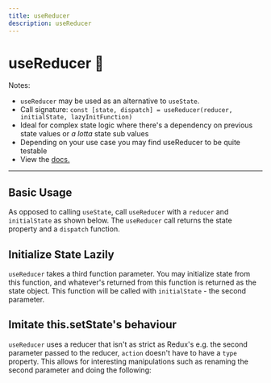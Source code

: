 ```yaml
---
title: useReducer
description: useReducer
---
```



# useReducer 🦖
 
Notes: 
 - `useReducer` may be used as an alternative to `useState`. 
 - Call signature: `const [state, dispatch] = useReducer(reducer, initialState, lazyInitFunction)`
 - Ideal for complex state logic where there's a dependency on previous state values or *a lotta* state sub values
 - Depending on your use case you may find useReducer to be quite testable 
 - View the [docs.](https://reactjs.org/docs/hooks-reference.html#usereducer) 
--- 

## Basic Usage 
As opposed to calling `useState`, call `useReducer` with a `reducer` and `initialState` as shown below. 
The `useReducer` call returns the state property and a `dispatch` function. 


## Initialize State Lazily 
`useReducer` takes a third function parameter. You may initialize state from this function, and whatever's returned from this function is returned as the state object.
This function will be called with `initialState` - the second parameter. 



## Imitate this.setState's behaviour 
`useReducer` uses a reducer that isn't as strict as Redux's e.g. the second parameter passed 
to the reducer, `action` doesn't have to have a `type` property. 
This allows for interesting manipulations such as renaming the second parameter and doing the following: 



